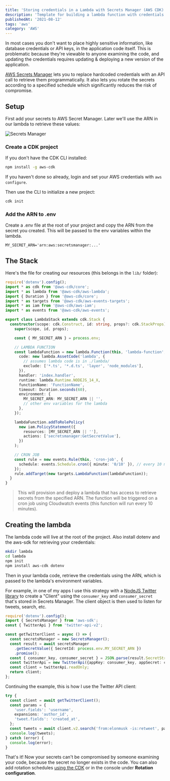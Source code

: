 ```yaml
---
title: 'Storing credentials in a Lambda with Secrets Manager (AWS CDK)'
description: 'Template for building a lambda function with credentials stored in AWS Secrets Manager'
publishedAt: '2021-08-12'
tags: 'aws'
category: 'AWS'
---
```


<HeaderImage
  src='/images/lambda-with-secrets/header.png'
  alt='Secrets Manager'
  width={818}
  height={432}
/>

In most cases you don't want to place highly sensitive information, like database
credentials or API keys, in the application code itself. This is problematic because they're
viewable to anyone examining the code, and updating the credentials requires updating &
deploying a new version of the application.

[AWS Secrets Manager](https://aws.amazon.com/secrets-manager/) lets you to replace hardcoded
credentials with an API call to retrieve them programmatically. It also lets you rotate the
secrets according to a specified schedule which significantly reduces the risk of
compromise.

## Setup

First add your secrets to AWS Secret Manager. Later we'll use the ARN in our lambda to
retrieve these values:

<Image
  src='/images/lambda-with-secrets/edit-secrets-aws.png'
  alt='Secrets Manager'
  width={860}
  height={408}
/>

### Create a CDK project

If you don't have the CDK CLI installed:

```bash
npm install -g aws-cdk
```

If you haven't done so already, login and set your AWS credentials with `aws configure`.

Then use the CLI to initialize a new project:

```bash
cdk init
```

### Add the ARN to .env

Create a .env file at the root of your project and copy the ARN from the secret you created.
This will be passed to the env variables within the lambda.

```text
MY_SECRET_ARN='arn:aws:secretsmanager:...'
```

## The Stack

Here's the file for creating our resources (this belongs in the `lib/` folder):

```typescript
require('dotenv').config();
import * as cdk from '@aws-cdk/core';
import * as lambda from '@aws-cdk/aws-lambda';
import { Duration } from '@aws-cdk/core';
import * as targets from '@aws-cdk/aws-events-targets';
import * as iam from '@aws-cdk/aws-iam';
import * as events from '@aws-cdk/aws-events';

export class LambdaStack extends cdk.Stack {
  constructor(scope: cdk.Construct, id: string, props?: cdk.StackProps) {
    super(scope, id, props);

    const { MY_SECRET_ARN } = process.env;

    // LAMBDA FUNCTION
    const lambdaFunction = new lambda.Function(this, 'lambda-function', {
      code: new lambda.AssetCode('lambda', {
        // assumes lambda code is in ./lambda/
        exclude: ['*.ts', '*.d.ts', 'layer', 'node_modules'],
      }),
      handler: 'index.handler',
      runtime: lambda.Runtime.NODEJS_14_X,
      functionName: 'FunctionName',
      timeout: Duration.seconds(60),
      environment: {
        MY_SECRET_ARN: MY_SECRET_ARN || '',
        // other env variables for the lambda
      },
    });

    lambdaFunction.addToRolePolicy(
      new iam.PolicyStatement({
        resources: [MY_SECRET_ARN || ''],
        actions: ['secretsmanager:GetSecretValue'],
      })
    );

    // CRON JOB
    const rule = new events.Rule(this, 'cron-job', {
      schedule: events.Schedule.cron({ minute: '0/10' }), // every 10 minutes
    });
    rule.addTarget(new targets.LambdaFunction(lambdaFunction));
  }
}
```

> This will provision and deploy a lambda that has access to retrieve secrets from the
> specified ARN. The function will be triggered on a cron job using Cloudwatch events (this
> function will run every 10 minutes).

## Creating the lambda

The lambda code will live at the root of the project. Also install dotenv and the aws-sdk
for retrieving your credentials:

```bash
mkdir lambda
cd lambda
npm init
npm install aws-cdk dotenv
```

Then in your lambda code, retrieve the credentials using the ARN, which is passed to the
lambda's environment variables.

For example, in one of my apps I use this strategy with a
[NodeJS Twitter library](https://github.com/PLhery/node-twitter-api-v2/blob/master/doc/basics.md)
to create a "Client" using the `consumer_key` and `consumer_secret` that's stored in Secrets
Manager. The client object is then used to listen for tweets, search, etc.

```ts
require('dotenv').config();
import { SecretsManager } from 'aws-sdk';
const { TwitterApi } from 'twitter-api-v2';

const getTwitterClient = async () => {
  const secretsManager = new SecretsManager();
  const result = await secretsManager
    .getSecretValue({ SecretId: process.env.MY_SECRET_ARN })
    .promise();
  const { consumer_key, consumer_secret } = JSON.parse(result.SecretString!);
  const twitterApi = new TwitterApi({appKey: consumer_key, appSecret: consumer_secret});
  const client = twitterApi.readOnly;
  return client;
};
```

Continuing the example, this is how I use the Twitter API client:

```ts
try {
  const client = await getTwitterClient();
  const params = {
    'user.fields': 'username',
    expansions: 'author_id',
    'tweet.fields': 'created_at',
  };
  const tweets = await client.v2.search('from:elonmusk -is:retweet', params);
  console.log(tweets);
} catch (error) {
  console.log(error);
}
```

That's it! Now your secrets can't be compromised by someone examining your code, because the
secret no longer exists in the code. You can also add rotation schedules
[using the CDK](https://docs.aws.amazon.com/cdk/api/v1/docs/aws-secretsmanager-readme.html#rotating-a-secret)
or in the console under **Rotation configuration**.
